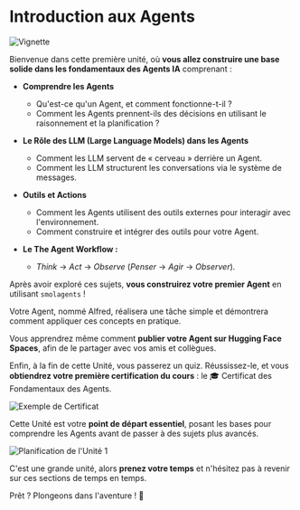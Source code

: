 # Introduction aux Agents

<img src="https://huggingface.co/datasets/agents-course/course-images/resolve/main/en/unit1/thumbnail.jpg" alt="Vignette"/>

Bienvenue dans cette première unité, où **vous allez construire une base solide dans les fondamentaux des Agents IA** comprenant :

- **Comprendre les Agents**  
  - Qu'est-ce qu'un Agent, et comment fonctionne-t-il ?  
  - Comment les Agents prennent-ils des décisions en utilisant le raisonnement et la planification ?

- **Le Rôle des LLM (Large Language Models) dans les Agents**  
  - Comment les LLM servent de « cerveau » derrière un Agent.  
  - Comment les LLM structurent les conversations via le système de messages.

- **Outils et Actions**  
  - Comment les Agents utilisent des outils externes pour interagir avec l'environnement.  
  - Comment construire et intégrer des outils pour votre Agent.

- **Le The Agent Workflow :**  
  - *Think* → *Act* → *Observe* (*Penser* → *Agir* → *Observer*).

Après avoir exploré ces sujets, **vous construirez votre premier Agent** en utilisant `smolagents` !

Votre Agent, nommé Alfred, réalisera une tâche simple et démontrera comment appliquer ces concepts en pratique.

Vous apprendrez même comment **publier votre Agent sur Hugging Face Spaces**, afin de le partager avec vos amis et collègues.

Enfin, à la fin de cette Unité, vous passerez un quiz. Réussissez-le, et vous **obtiendrez votre première certification du cours** : le 🎓 Certificat des Fondamentaux des Agents.

<img src="https://huggingface.co/datasets/agents-course/course-images/resolve/main/en/unit1/certificate-example.jpg" alt="Exemple de Certificat"/>

Cette Unité est votre **point de départ essentiel**, posant les bases pour comprendre les Agents avant de passer à des sujets plus avancés.

<img src="https://huggingface.co/datasets/agents-course/course-images/resolve/main/en/unit1/whiteboard-no-check.jpg" alt="Planification de l'Unité 1"/>

C'est une grande unité, alors **prenez votre temps** et n'hésitez pas à revenir sur ces sections de temps en temps.

Prêt ? Plongeons dans l'aventure ! 🚀
